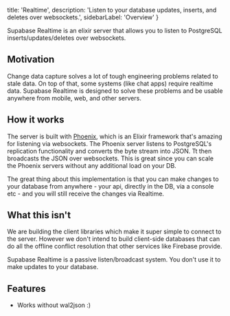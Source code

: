   title: 'Realtime',
  description: 'Listen to your database updates, inserts, and deletes over websockets.',
  sidebarLabel: 'Overview'
}

Supabase Realtime is an elixir server that allows you to listen to PostgreSQL inserts/updates/deletes over websockets.

## Motivation

Change data capture solves a lot of tough engineering problems related to stale data. On top of that, some systems (like chat apps) require realtime data. 
Supabase Realtime is designed to solve these problems and be usable anywhere from mobile, web, and other servers.

## How it works

The server is built with [Phoenix](https://phoenixframework.org/), which is an Elixir framework that's amazing for listening via websockets. 
The Phoenix server listens to PostgreSQL's replication functionality and converts the byte stream into JSON. Tt then broadcasts the JSON over websockets. 
This is great since you can scale the Phoenix servers without any additional load on your DB. 

The great thing about this implementation is that you can make changes to your database from anywhere - your api, directly in the DB, via a console etc - 
and you will still receive the changes via Realtime.

## What this isn't 

We are building the client libraries which make it super simple to connect to the server. 
However we don't intend to build client-side databases that can do all the offline conflict resolution that other services like Firebase provide.

Supabase Realtime is a passive listen/broadcast system. You don't use it to make updates to your database.

## Features

- Works without wal2json :)